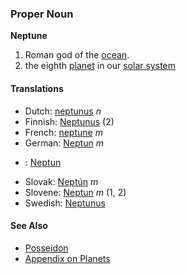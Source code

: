 === Proper Noun ===
'''Neptune'''

# Roman god of the [[ocean]].
# the eighth [[planet]] in our [[solar system]]

==== Translations ====
*Dutch: [[neptunus]] ''n''
*Finnish: [[Neptunus]] (2)
*French: [[neptune]] ''m''
*German: [[Neptun]] ''m''
*{{ms}}: [[Neptun]]
*Slovak: [[Neptún]] ''m''
*Slovene: [[Neptun]] ''m'' (1, 2)
*Swedish: [[Neptunus]]

==== See Also ====
* [[Posseidon]]
*[[Wiktionary_Appendix:Planets|Appendix on Planets]]